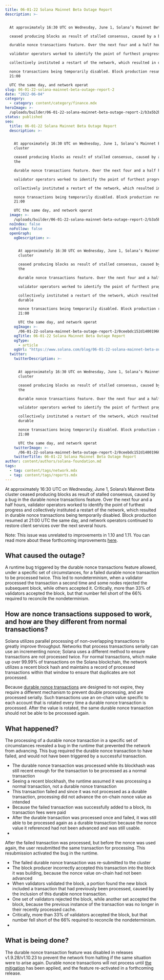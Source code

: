 ```yaml
---
title: 06-01-22 Solana Mainnet Beta Outage Report
description: >-


  At approximately 16:30 UTC on Wednesday, June 1, Solana’s Mainnet Beta cluster

  ceased producing blocks as result of stalled consensus, caused by a bug in the

  durable nonce transactions feature. Over the next four and a half hours,

  validator operators worked to identify the point of furthest progress and

  collectively instituted a restart of the network, which resulted in durable

  nonce transactions being temporarily disabled. Block production resumed at
  21:00

  UTC the same day, and network operat
slug: 06-01-22-solana-mainnet-beta-outage-report-2
date: "2022-06-04"
category:
  - category: content/category/finance.mdx
heroImage: >-
  /uploads/builder/06-01-22-solana-mainnet-beta-outage-report-2/b3a5b2bcffe6479386c58c6516088a75.jpg?format=webp
status: published
seo:
  title: 06-01-22 Solana Mainnet Beta Outage Report
  description: >-


    At approximately 16:30 UTC on Wednesday, June 1, Solana’s Mainnet Beta
    cluster

    ceased producing blocks as result of stalled consensus, caused by a bug in
    the

    durable nonce transactions feature. Over the next four and a half hours,

    validator operators worked to identify the point of furthest progress and

    collectively instituted a restart of the network, which resulted in durable

    nonce transactions being temporarily disabled. Block production resumed at
    21:00

    UTC the same day, and network operat
  image: >-
    /uploads/builder/06-01-22-solana-mainnet-beta-outage-report-2/b3a5b2bcffe6479386c58c6516088a75.jpg?format=webp
  noIndex: false
  noFollow: false
  openGraph:
    ogDescription: >-


      At approximately 16:30 UTC on Wednesday, June 1, Solana’s Mainnet Beta
      cluster

      ceased producing blocks as result of stalled consensus, caused by a bug in
      the

      durable nonce transactions feature. Over the next four and a half hours,

      validator operators worked to identify the point of furthest progress and

      collectively instituted a restart of the network, which resulted in
      durable

      nonce transactions being temporarily disabled. Block production resumed at
      21:00

      UTC the same day, and network operat
    ogImage: >-
      /06-01-22-solana-mainnet-beta-outage-report-2/0ceebdc152d14001960c8f2862ebd7fe.jpg
    ogTitle: 06-01-22 Solana Mainnet Beta Outage Report
    ogType:
      - article
    ogUrl: "https://www.solana.com/blog/06-01-22-solana-mainnet-beta-outage-report-2"
  twitter:
    twitterDescription: >-


      At approximately 16:30 UTC on Wednesday, June 1, Solana’s Mainnet Beta
      cluster

      ceased producing blocks as result of stalled consensus, caused by a bug in
      the

      durable nonce transactions feature. Over the next four and a half hours,

      validator operators worked to identify the point of furthest progress and

      collectively instituted a restart of the network, which resulted in
      durable

      nonce transactions being temporarily disabled. Block production resumed at
      21:00

      UTC the same day, and network operat
    twitterImage: >-
      /06-01-22-solana-mainnet-beta-outage-report-2/0ceebdc152d14001960c8f2862ebd7fe.jpg
    twitterTitle: 06-01-22 Solana Mainnet Beta Outage Report
author: content/authors/solana-foundation.md
tags:
  - tag: content/tags/network.mdx
  - tag: content/tags/reports.mdx
---
```


At approximately 16:30 UTC on Wednesday, June 1, Solana’s Mainnet Beta cluster ceased producing blocks as result of stalled consensus, caused by a bug in the durable nonce transactions feature. Over the next four and a half hours, validator operators worked to identify the point of furthest progress and collectively instituted a restart of the network, which resulted in durable nonce transactions being temporarily disabled. Block production resumed at 21:00 UTC the same day, and network operators continued to restore client services over the next several hours.

Note: This issue was unrelated to improvements in 1.10 and 1.11. You can read more about these forthcoming improvements [here](https://solana.com/news/04-30-22-solana-mainnet-beta-outage-report-mitigation?ref=solana.ghost.io).

## **What caused the outage?**

A runtime bug triggered by the durable nonce transactions feature allowed, under a specific set of circumstances, for a failed durable nonce transaction to be processed twice. This led to nondeterminism, when a validator processed the transaction a second time and some nodes rejected the subsequent block, while others accepted it. Critically, more than 33% of validators accepted the block, but that number fell short of the 66% required to reconcile the nondeterminism.

## **How are nonce transactions supposed to work, and how are they different from normal transactions?**

Solana utilizes parallel processing of non-overlapping transactions to greatly improve throughput. Networks that process transactions serially can use an incrementing nonce; Solana uses a different method to ensure transactions are not processed twice. For normal transactions, which make up over 99.99% of transactions on the Solana blockchain, the network utilizes a recent block hash and maintains a record of processed transactions within that window to ensure that duplicates are not processed.

Because [durable nonce transactions](https://docs.solana.com/offline-signing/durable-nonce?ref=solana.ghost.io#:~:text=Durable%20transaction%20nonces%20are%20a,read%20about%20in%20the%20proposal.) are designed to not expire, they require a different mechanism to prevent double processing, and are processed serially. Such transactions use an on-chain value specific to each account that is rotated every time a durable nonce transaction is processed. After the value is rotated, the same durable nonce transaction should not be able to be processed again.

## **What happened?**

The processing of a durable nonce transaction in a specific set of circumstances revealed a bug in the runtime that prevented the network from advancing. This bug required the durable nonce transaction to have failed, and would not have been triggered by a successful transaction.

- The durable nonce transaction was processed while its blockhash was still recent enough for the transaction to be processed as a normal transaction
- Seeing a recent blockhash, the runtime assumed it was processing a normal transaction, not a durable nonce transaction
- This transaction failed and since it was not processed as a durable transaction, processing did not advance the on-chain nonce value as intended
- Because the failed transaction was successfully added to a block, its transaction fees were paid
- After the durable transaction was processed once and failed, it was still able to be processed again as a durable transaction because the nonce value it referenced had not been advanced and was still usable.
-

After the failed transaction was processed, but before the nonce was used again, the user resubmitted the same transaction for processing. This resubmission activated the bug in the runtime. 

- The failed durable nonce transaction was re-submitted to the cluster
- The block producer incorrectly accepted this transaction into the block it was building, because the nonce value on-chain had not been advanced
- When validators validated the block, a portion found the new block included a transaction that had previously been processed, caused by the inclusion of this durable nonce transaction.
- One set of validators rejected the block, while another set accepted the block, because the previous instance of the transaction was no longer in their recently processed cache.
- Critically, more than 33% of validators accepted the block, but that number fell short of the 66% required to reconcile the nondeterminism.
-

## **What is being done?**

The durable nonce transaction feature was disabled in releases v1.9.28/v1.10.23 to prevent the network from halting if the same situation were to arise again. Durable nonce transactions will not process until [the mitigation](https://github.com/solana-labs/solana/pull/25744?ref=solana.ghost.io) has been applied, and the feature re-activated in a forthcoming release.
